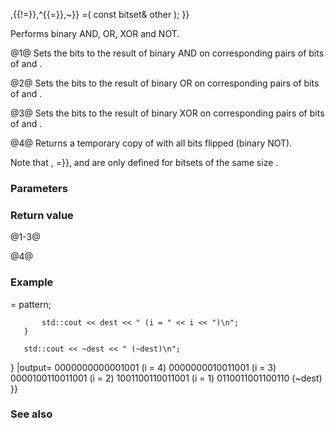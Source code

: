 {{cpp/utility/bitset/title|operator&amp;{{=}},{{!=}},^{{=}},~}}
{{cpp/utility/bitset/navbar}}
{{dcl begin}}
{{dcla|num=1|noexcept=c++11|constexpr=c++23|1=
bitset&amp; operator&amp;=( const bitset&amp; other );
}}
{{dcla|num=2|noexcept=c++11|constexpr=c++23|1=
bitset&amp; operator{{!}}=( const bitset&amp; other );
}}
{{dcla|num=3|noexcept=c++11|constexpr=c++23|1=
bitset&amp; operator^=( const bitset&amp; other );
}}
{{dcla|num=4|noexcept=c++11|constexpr=c++23|1=
bitset operator~() const;
}}
{{dcl end}}

Performs binary AND, OR, XOR and NOT.

@1@ Sets the bits to the result of binary AND on corresponding pairs of bits of {{c|*this}} and {{c|other}}.

@2@ Sets the bits to the result of binary OR on corresponding pairs of bits of {{c|*this}} and {{c|other}}.

@3@ Sets the bits to the result of binary XOR on corresponding pairs of bits of {{c|*this}} and {{c|other}}.

@4@ Returns a temporary copy of {{c|*this}} with all bits flipped (binary NOT).

Note that {{tt|1=&amp;=}}, {{tt|1={{!}}=}}, and {{tt|1=^=}} are only defined for bitsets of the same size {{tt|N}}.

===Parameters===
{{par begin}}
{{par|other|another bitset}}
{{par end}}

===Return value===
@1-3@ {{c|*this}}

@4@ {{c|std::bitset&lt;N&gt;(*this).flip()}}

===Example===
{{example
|code=
#include &lt;bitset&gt;
#include &lt;cstddef&gt;
#include &lt;iostream&gt;
#include &lt;string&gt;

int main()
{
    const std::string pattern_str{"1001"};
    std::bitset&lt;16&gt; pattern{pattern_str}, dest;
 
    for (std::size_t i = dest.size() / pattern_str.size(); i != 0; --i)
    {
        dest &lt;&lt;= pattern_str.size();
        dest {{!}}= pattern;
        std::cout &lt;&lt; dest &lt;&lt; " (i = " &lt;&lt; i &lt;&lt; ")\n";
    }

    std::cout &lt;&lt; ~dest &lt;&lt; " (~dest)\n";
}
|output=
0000000000001001 (i = 4)
0000000010011001 (i = 3)
0000100110011001 (i = 2)
1001100110011001 (i = 1)
0110011001100110 (~dest)
}}

===See also===
{{dsc begin}}
{{dsc inc|cpp/utility/bitset/dsc operator_ltltgtgt}}
{{dsc end}}

{{langlinks|de|es|fr|it|ja|pt|ru|zh}}